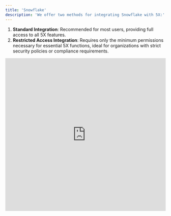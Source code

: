 ```yaml
---
title: 'Snowflake'
description: 'We offer two methods for integrating Snowflake with 5X:'
---
```



1. **Standard Integration**: Recommended for most users, providing full access to all 5X features.
2. **Restricted Access Integration**: Requires only the minimum permissions necessary for essential 5X functions, ideal for organizations with strict security policies or compliance requirements.

<iframe src="https://www.loom.com/embed/44b743cf963e43f1a68e6311b204015d?sid=47ee342a-7478-4155-b6f9-733c7d22bba9" frameborder="0" width="100%" height="480" webkitallowfullscreen mozallowfullscreen allowfullscreen />

### Platform Capabilities

Understanding how 5X interacts with Snowflake is crucial for choosing the right integration method. Here's an overview:

| Platform Capability            | Snowflake Credentials Used              | Notes                                                                                                                                                     |
| ------------------------------ | --------------------------------------- | --------------------------------------------------------------------------------------------------------------------------------------------------------- |
| Ingestion                      | Dedicated ingestion user                | Separate user for data ingestion tasks.                                                                                                                   |
| IDE                            | Individual user's snowflake credentials | Each user connects with their own Snowflake account. Permissions based on user's Snowflake role                                                           |
| Jobs                           | Dedicated jobs user                     | Separate user for executing data jobs. Needs appropriate read/write permissions                                                                           |
| Business Intelligence (BI)     | Dedicated BI user                       | Separate user for BI operations. Typically requires read-only access                                                                                      |
| Snowflake User Management      | Imported FIVEX_USER                     | Requires privileges to manage users, roles and grants on snowflake account. Only available in Standard Integration. Manages Snowflake users/roles via 5X. |
| Snowflake Utilization Tracking | Imported FIVEX_USER                     | Depends on the snowflake permissions tied to imported user.                                                                                               |

### Setup Process

#### Prepare Your Snowflake Environment

Run the following script in Snowflake to create a dedicated user (FIVEX_USER) with the necessary privileges:

```sql
BEGIN;

-- Set variables (customize as needed)
SET role_name = 'FIVEX_ROLE';
SET user_name = 'FIVEX_USER';
SET user_password = 'your_secure_password_here';
SET warehouse_name = 'FIVEX_WAREHOUSE';

-- Create role and user
USE ROLE securityadmin;
CREATE ROLE IF NOT EXISTS identifier($role_name);
GRANT ROLE identifier($role_name) TO ROLE SYSADMIN;

CREATE USER IF NOT EXISTS identifier($user_name)
    PASSWORD = $user_password
    DEFAULT_ROLE = $role_name
    DEFAULT_WAREHOUSE = $warehouse_name;

GRANT ROLE identifier($role_name) TO USER identifier($user_name);
ALTER USER identifier($user_name) SET BINARY_INPUT_FORMAT = 'BASE64';

-- Set up warehouse
USE ROLE sysadmin;
CREATE WAREHOUSE IF NOT EXISTS identifier($warehouse_name)
    WAREHOUSE_SIZE = XSMALL
    AUTO_SUSPEND = 60
    AUTO_RESUME = TRUE
    INITIALLY_SUSPENDED = TRUE;

GRANT USAGE ON WAREHOUSE identifier($warehouse_name) TO ROLE identifier($role_name);

-- Grant additional permissions
USE ROLE ACCOUNTADMIN;
-- User Management Permissions (comment out if snowflake user management via 5X is not required)
GRANT CREATE USER ON ACCOUNT TO ROLE identifier($role_name);
GRANT CREATE ROLE ON ACCOUNT TO ROLE identifier($role_name);
GRANT MANAGE GRANTS ON ACCOUNT TO ROLE identifier($role_name);

-- Snowflake Utilization Access (comment out if snowflake utilization tracking via 5X is not required)
GRANT IMPORTED PRIVILEGES ON DATABASE SNOWFLAKE TO ROLE identifier($role_name);

COMMIT;
```

#### Configure for Restricted Access Integration (If Required)

5X is designed to work seamlessly with your Snowflake account while respecting your organization's unique data governance policies. We offer flexible configuration options that allow you to tailor the integration to your specific needs. Here's how you can customize the access levels:

#### User and Role Management

By default, 5X can assist with Snowflake user and role management through our platform. If your organization prefers to manage these aspects directly in Snowflake, you can adjust the configuration as follows:

Comment out these lines in the setup script:

```sql
GRANT CREATE USER ON ACCOUNT TO ROLE identifier($role_name);
GRANT CREATE ROLE ON ACCOUNT TO ROLE identifier($role_name);
GRANT MANAGE GRANTS ON ACCOUNT TO ROLE identifier($role_name);
```

<Info>
  User and role management for Snowflake will need to be performed directly through Snowflake's interface or API. Snowflake user management via the 5X Platform will be disabled.
</Info>

#### Snowflake Utilization Insights

5X can provide valuable insights into your Snowflake usage to help optimize your data operations. However, if your data policies require restricting access to utilization data, you can adjust the configuration as follows:

Comment out this line in the setup script:

```sql
GRANT IMPORTED PRIVILEGES ON DATABASE SNOWFLAKE TO ROLE identifier($role_name);
```

#### Applying Your Customizations

1. Review the setup script and decide which aspects of the integration you want to customize based on your organization's policies.
2. Comment out the relevant lines as described above.
3. Run the modified script to set up the integration according to your specifications.

Remember, these configurations can be adjusted in the future if your requirements change. Our support team is always available to help you optimize the 5X-Snowflake integration to best serve your data strategy.

### Import to 5X

Use the created FIVEX_USER credentials to import your Snowflake instance into 5X. You can authorize 5X to connect to your Snowflake account using either **Username & Password** or **Key Pair** authentication.\
The key pair authentication uses a public-private key pair to establish secure connections, eliminating the need for passwords. The private key is securely stored, while the public key is shared with the server

<Frame>
  ![set-up4](https://docs.5x.co/assets/images/set-up4-93a82956c28f07c7dbe421ca377259fc.png)
</Frame>

5X tests the connection to Snowflake when it establishes a connection with the account and validates the credentials. Once authenticated, the workspace is set up and a confirmation mail is sent.

<Info>
  | Feature                   | Standard Integration          | Restricted Access Integration |
  | ------------------------- | ----------------------------- | ----------------------------- |
  | Snowflake User Management | Available through 5X platform | Manage directly in Snowflake  |
  | Utilization Tracking      | Full access in 5X             | Limited or no access in 5X    |
</Info>

### Security Considerations

- All actions performed by 5X are logged and auditable.
- You retain full control over the Snowflake user and can modify or revoke access at any time.
- 5X employs industry-standard security measures to protect your data and access credentials.
- 5X uses static IPs to connect to your warehouse. Ensure your firewall allows connections from:
  - 3.217.202.216
  - 3.211.173.46
  - 174.129.146.62

### Troubleshooting

If you encounter issues:

1. Verify that FIVEX_USER has the necessary permissions for your chosen integration method.
2. Check Snowflake audit logs for any access issues.
3. Ensure your firewall allows connections from the 5X static IP addresses.
4. Contact 5X support if problems persist.

## Add your team

Navigate to [Team](/Team/team.mdx) and select the **Add a User** button on the top-right corner. Assign the user’s [5X role ](/Team/team.mdx) and their warehouse roles

<Info>
  Explore Admin roles and permissions here.
</Info>

## Verify app connections

[App connections](/Settings/app-connections.mdx) let you define the destination for Ingestion, Jobs and BI capabilities in the deployment environment.

Ensure you have the destination configured to access the capabilities on your workspace.

1. Verify the [Ingestion connection](/Settings/app-connections.mdx) to ensure the Ingestion destinations (default database) are configured.
2. Verify the [Job connection](/Settings/app-connections.mdx) to ensure the orchestration destinations (default warehouse) are configured.
3. Verify the [BI connection](/Settings/app-connections.mdx) to ensure the BI destinations (default warehouse and database) are configured.

<Info>
  - A default ingestion connection is pre-configured if you provision a new warehouse from 5X. Check [**App connections**](/Settings/app-connections.mdx) for more details.
  - BI capability depends on your current [**plan**](https://www.5x.co/pricing?utm_campaign=Day1+Summit&_hsenc=p2ANqtz--oOwokEUzy0twCoEkBcFwndMxqvwRTrYEt48qGdwyNJTTGQzGsQXyJOuK79hc-xns6Tnuko2UWjiI9bH1ib-2xzVmL2Q&_hsmi=306344238&utm_content=306344238&utm_source=hs_automation&utm_medium=email)
</Info>

## Add Credentials
Development credentials ensure you can access the IDE for SQL and dbt queries. 5X pre-configures your development connection when setting up the workspace based on the configured warehouse.

You can use the IDE to execute SQL queries for your warehouse by default. Refer to Credentials to understand this a little more.
## Admin-only settings

Admins have access to the following pages to manage their workspace end-to-end.

1. Manage your billing cycles from the [Billings](/Settings/admin-only/billing.mdx) page.
2. Explore [pricing plans](https://www.5x.co/pricing?utm_campaign=Day1+Summit&_hsenc=p2ANqtz--oOwokEUzy0twCoEkBcFwndMxqvwRTrYEt48qGdwyNJTTGQzGsQXyJOuK79hc-xns6Tnuko2UWjiI9bH1ib-2xzVmL2Q&_hsmi=306344238&utm_content=306344238&utm_source=hs_automation&utm_medium=email) to upgrade your 5X full-stack capabilities (optional)

## Troubleshooting

If you encounter issues:

1. Verify that the user/service account has the necessary permissions for your chosen integration method.
2. Check warehouse audit logs for any access issues.
3. Ensure your firewall allows connections from the 5X static IP addresses.
4. Contact 5X support if problems persist.

## Conclusion

Our flexible integration options ensure you can leverage 5X's powerful data management capabilities while maintaining your organization's security standards. Whether you choose Standard Integration for full functionality or Restricted Access Integration for enhanced security control, 5X is committed to supporting your data readiness journey securely and efficiently.
